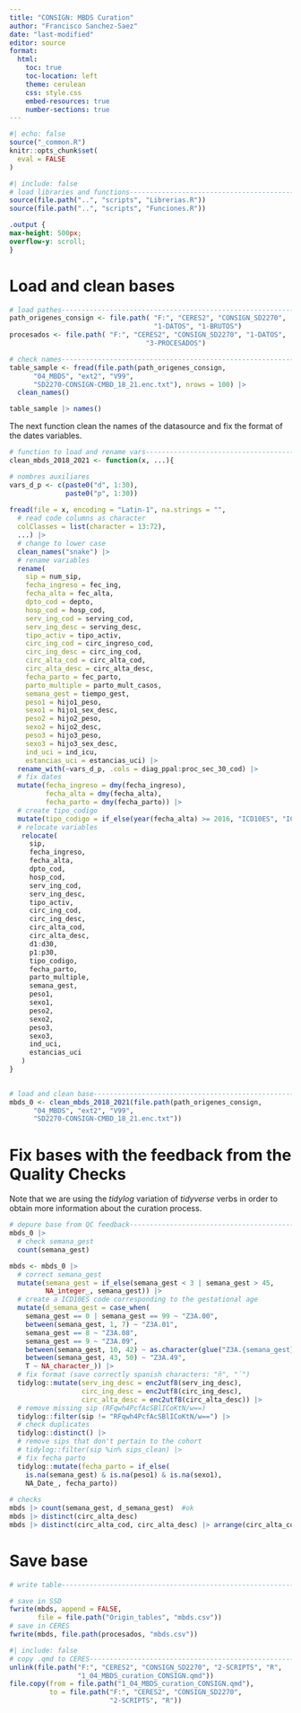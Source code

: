 ```yaml
---
title: "CONSIGN: MBDS Curation"
author: "Francisco Sanchez-Saez"
date: "last-modified" 
editor: source
format:
  html:
    toc: true
    toc-location: left
    theme: cerulean
    css: style.css
    embed-resources: true
    number-sections: true
---
```


```r
#| echo: false
source("_common.R")
knitr::opts_chunk$set(
  eval = FALSE
)

```

```r
#| include: false
# load libraries and functions------------------------------------------------
source(file.path("..", "scripts", "Librerias.R"))
source(file.path("..", "scripts", "Funciones.R"))

```

```css
.output {
max-height: 500px;
overflow-y: scroll;
}
```

# Load and clean bases

```r
# load pathes----------------------------------------------------------------
path_origenes_consign <- file.path( "F:", "CERES2", "CONSIGN_SD2270", 
                                    "1-DATOS", "1-BRUTOS")
procesados <- file.path( "F:", "CERES2", "CONSIGN_SD2270", "1-DATOS", 
                                  "3-PROCESADOS")

```

```r
# check names----------------------------------------------------------------
table_sample <- fread(file.path(path_origenes_consign, 
      "04_MBDS", "ext2", "V99",
      "SD2270-CONSIGN-CMBD_18_21.enc.txt"), nrows = 100) |> 
  clean_names() 

table_sample |> names()

```

The next function clean the names of the datasource and fix the format of the dates variables.

```r
# function to load and rename vars--------------------------------------------
clean_mbds_2018_2021 <- function(x, ...){

# nombres auxiliares
vars_d_p <- c(paste0("d", 1:30),
              paste0("p", 1:30))  
  
fread(file = x, encoding = "Latin-1", na.strings = "",
  # read code columns as character    
  colClasses = list(character = 13:72), 
  ...) |>
  # change to lower case  
  clean_names("snake") |> 
  # rename variables
  rename(
    sip = num_sip,
    fecha_ingreso = fec_ing,
    fecha_alta = fec_alta,
    dpto_cod = depto,
    hosp_cod = hosp_cod,
    serv_ing_cod = serving_cod,
    serv_ing_desc = serving_desc,
    tipo_activ = tipo_activ,
    circ_ing_cod = circ_ingreso_cod,
    circ_ing_desc = circ_ing_cod,
    circ_alta_cod = circ_alta_cod,
    circ_alta_desc = circ_alta_desc,
    fecha_parto = fec_parto,
    parto_multiple = parto_mult_casos,
    semana_gest = tiempo_gest,
    peso1 = hijo1_peso,
    sexo1 = hijo1_sex_desc,
    peso2 = hijo2_peso,
    sexo2 = hijo2_desc,
    peso3 = hijo3_peso,
    sexo3 = hijo3_sex_desc,
    ind_uci = ind_icu,
    estancias_uci = estancias_uci) |> 
  rename_with(~vars_d_p, .cols = diag_ppal:proc_sec_30_cod) |>
  # fix dates
  mutate(fecha_ingreso = dmy(fecha_ingreso),
         fecha_alta = dmy(fecha_alta),
         fecha_parto = dmy(fecha_parto)) |> 
  # create tipo_codigo
  mutate(tipo_codigo = if_else(year(fecha_alta) >= 2016, "ICD10ES", "ICD9CM")) |>  
  # relocate variables
   relocate(
     sip,
     fecha_ingreso,
     fecha_alta,
     dpto_cod,
     hosp_cod,
     serv_ing_cod,
     serv_ing_desc,
     tipo_activ,
     circ_ing_cod,
     circ_ing_desc,
     circ_alta_cod,
     circ_alta_desc,
     d1:d30,
     p1:p30,
     tipo_codigo,
     fecha_parto,
     parto_multiple,
     semana_gest,
     peso1,
     sexo1,
     peso2,
     sexo2,
     peso3,
     sexo3,
     ind_uci,
     estancias_uci
   )
}
 
```

```r
# load and clean base---------------------------------------------------------
mbds_0 <- clean_mbds_2018_2021(file.path(path_origenes_consign, 
      "04_MBDS", "ext2", "V99",
      "SD2270-CONSIGN-CMBD_18_21.enc.txt"))

```

# Fix bases with the feedback from the Quality Checks

Note that we are using the *tidylog* variation of *tidyverse* verbs in order to obtain more information about the curation process.

```r
# depure base from QC feedback------------------------------------------------
mbds_0 |> 
  # check semana_gest
  count(semana_gest)

mbds <- mbds_0 |> 
  # correct semana_gest
  mutate(semana_gest = if_else(semana_gest < 3 | semana_gest > 45, 
         NA_integer_, semana_gest)) |> 
  # create a ICD10ES code corresponding to the gestational age
  mutate(d_semana_gest = case_when(
    semana_gest == 0 | semana_gest == 99 ~ "Z3A.00",
    between(semana_gest, 1, 7) ~ "Z3A.01",
    semana_gest == 8 ~ "Z3A.08",
    semana_gest == 9 ~ "Z3A.09",
    between(semana_gest, 10, 42) ~ as.character(glue("Z3A.{semana_gest}")),
    between(semana_gest, 43, 50) ~ "Z3A.49",
    T ~ NA_character_)) |> 
  # fix format (save correctly spanish characters: "ñ", "´")
  tidylog::mutate(serv_ing_desc = enc2utf8(serv_ing_desc),
                  circ_ing_desc = enc2utf8(circ_ing_desc),
                  circ_alta_desc = enc2utf8(circ_alta_desc)) |> 
  # remove missing sip (RFqwh4PcfAcSBlICoKtN/w==)
  tidylog::filter(sip != "RFqwh4PcfAcSBlICoKtN/w==") |>
  # check duplicates
  tidylog::distinct() |> 
  # remove sips that don't pertain to the cohort
  # tidylog::filter(sip %in% sips_clean) |> 
  # fix fecha parto
  tidylog::mutate(fecha_parto = if_else(
    is.na(semana_gest) & is.na(peso1) & is.na(sexo1), 
    NA_Date_, fecha_parto))
  
# checks
mbds |> count(semana_gest, d_semana_gest)  #ok
mbds |> distinct(circ_alta_desc)
mbds |> distinct(circ_alta_cod, circ_alta_desc) |> arrange(circ_alta_cod)


```

# Save base

```r
# write table-----------------------------------------------------------------

# save in SSD
fwrite(mbds, append = FALSE, 
       file = file.path("Origin_tables", "mbds.csv"))
# save in CERES
fwrite(mbds, file.path(procesados, "mbds.csv"))

```

```r
#| include: false
# copy .qmd to CERES---------------------------------------------------------
unlink(file.path("F:", "CERES2", "CONSIGN_SD2270", "2-SCRIPTS", "R",
                 "1_04_MBDS_curation_CONSIGN.qmd"))
file.copy(from = file.path("1_04_MBDS_curation_CONSIGN.qmd"),
          to = file.path("F:", "CERES2", "CONSIGN_SD2270",
                         "2-SCRIPTS", "R"))

```

<div class="tocify-extend-page" data-unique="tocify-extend-page" style="height: 0;"></div>
